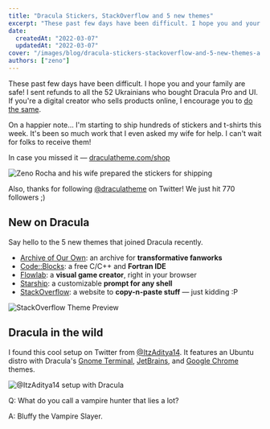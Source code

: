 ```yaml
---
title: "Dracula Stickers, StackOverflow and 5 new themes"
excerpt: "These past few days have been difficult. I hope you and your family are safe!"
date:
  createdAt: "2022-03-07"
  updatedAt: "2022-03-07"
cover: "/images/blog/dracula-stickers-stackoverflow-and-5-new-themes-a.png"
authors: ["zeno"]
---
```


These past few days have been difficult. I hope you and your family are safe! I sent refunds to all the 52 Ukrainians who bought Dracula Pro and UI. If you're a digital creator who sells products online, I encourage you to [do the same](https://twitter.com/zenorocha/status/1499036560234221571).

On a happier note... I'm starting to ship hundreds of stickers and t-shirts this week. It's been so much work that I even asked my wife for help. I can't wait for folks to receive them!

In case you missed it — [draculatheme.com/shop](https://draculatheme.com/shop)

![Zeno Rocha and his wife prepared the stickers for shipping](/images/blog/dracula-stickers-stackoverflow-and-5-new-themes-a.png)

Also, thanks for following [@draculatheme](https://twitter.com/draculatheme) on Twitter! We just hit 770 followers ;)

## New on Dracula

Say hello to the 5 new themes that joined Dracula recently.

- [Archive of Our Own](/archive-of-our-own): an archive for **transformative fanworks**
- [Code::Blocks](/codeblocks): a free C/C++ and **Fortran IDE**
- [Flowlab](/flowlab): a **visual game creator**, right in your browser
- [Starship](/starship): a customizable **prompt for any shell**
- [StackOverflow](/stackoverflow): a website to **copy-n-paste stuff** — just kidding :P

![StackOverflow Theme Preview](/images/blog/dracula-stickers-stackoverflow-and-5-new-themes-b.png)

## Dracula in the wild

I found this cool setup on Twitter from [@ItzAditya14](https://twitter.com/ItzAditya14/status/1495739451796074509). It features an Ubuntu distro with Dracula's [Gnome Terminal](/gnome-terminal), [JetBrains](/jetbrains), and [Google Chrome](/chrome) themes.

![@ItzAditya14 setup with Dracula](/images/blog/dracula-stickers-stackoverflow-and-5-new-themes-c.png)

Q: What do you call a vampire hunter that lies a lot?

A: Bluffy the Vampire Slayer.
